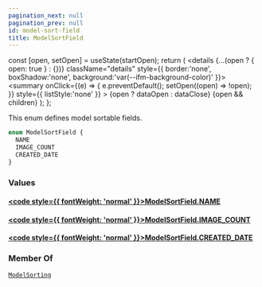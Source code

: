 ```yaml
---
pagination_next: null
pagination_prev: null
id: model-sort-field
title: ModelSortField
---
```









  const [open, setOpen] = useState(startOpen);
  return (
    <details {...(open ? { open: true } : {})} className="details" style={{ border:'none', boxShadow:'none', background:'var(--ifm-background-color)' }}>
      <summary
        onClick={(e) => {
          e.preventDefault();
          setOpen((open) => !open);
        }}
        style={{ listStyle:'none' }}
      >
      {open ? dataOpen : dataClose}
      </summary>
      {open && children}
    </details>
  );
};








This enum defines model sortable fields.


```graphql
enum ModelSortField {
  NAME
  IMAGE_COUNT
  CREATED_DATE
}
```




### Values

#### [<code style={{ fontWeight: 'normal' }}>ModelSortField.<b>NAME</b></code>](#)  
> 
> 
> 
> 

#### [<code style={{ fontWeight: 'normal' }}>ModelSortField.<b>IMAGE_COUNT</b></code>](#)  
> 
> 
> 
> 

#### [<code style={{ fontWeight: 'normal' }}>ModelSortField.<b>CREATED_DATE</b></code>](#)  
> 
> 
> 
> 





### Member Of

[`ModelSorting`](/types/inputs/model-sorting)  <Badge class="badge badge--secondary" text="input"/>

